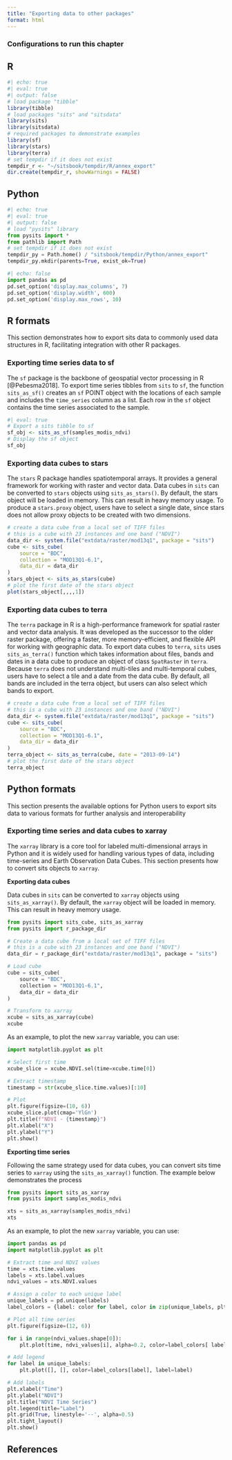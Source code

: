 ```yaml
---
title: "Exporting data to other packages"
format: html
---
```


### Configurations to run this chapter{-}

:::{.panel-tabset}
## R
```r
#| echo: true
#| eval: true
#| output: false
# load package "tibble"
library(tibble)
# load packages "sits" and "sitsdata"
library(sits)
library(sitsdata)
# required packages to demonstrate examples
library(sf)
library(stars)
library(terra)
# set tempdir if it does not exist 
tempdir_r <- "~/sitsbook/tempdir/R/annex_export"
dir.create(tempdir_r, showWarnings = FALSE)
```
## Python
```python
#| echo: true
#| eval: true
#| output: false
# load "pysits" library
from pysits import *
from pathlib import Path
# set tempdir if it does not exist 
tempdir_py = Path.home() / "sitsbook/tempdir/Python/annex_export"
tempdir_py.mkdir(parents=True, exist_ok=True)
```
```python
#| echo: false
import pandas as pd
pd.set_option('display.max_columns', 7)
pd.set_option('display.width', 600)
pd.set_option('display.max_rows', 10)
```
:::

## R formats

This section demonstrates how to export sits data to commonly used data structures in R, facilitating integration with other R packages.

### Exporting time series data to sf 

The `sf` package is the backbone of geospatial vector processing in R [@Pebesma2018]. To export time series tibbles from `sits` to `sf`, the function `sits_as_sf()` creates an `sf` POINT object with the locations of each sample and includes the `time_series` column as a list. Each row in the `sf` object contains the time series associated to the sample.

```r
#| eval: true
# Export a sits tibble to sf
sf_obj <- sits_as_sf(samples_modis_ndvi)
# Display the sf object
sf_obj
```

### Exporting data cubes to stars

The `stars` R package handles spatiotemporal arrays. It provides a general framework for working with raster and vector data. Data cubes in `sits` can be converted to `stars` objects using `sits_as_stars()`. By default, the stars object will be loaded in memory. This can result in heavy memory usage. To produce a `stars.proxy` object, users have to select a single date, since stars does not allow proxy objects to be created with two dimensions.

```r
# create a data cube from a local set of TIFF files
# this is a cube with 23 instances and one band ("NDVI")
data_dir <- system.file("extdata/raster/mod13q1", package = "sits")
cube <- sits_cube(
    source = "BDC",
    collection = "MOD13Q1-6.1",
    data_dir = data_dir
)
stars_object <- sits_as_stars(cube)
# plot the first date of the stars object
plot(stars_object[,,,,1])
```

### Exporting data cubes to terra

The `terra` package in R is a high-performance framework for spatial raster and vector data analysis. It was developed as the successor to the older raster package, offering a faster, more memory-efficient, and flexible API for working with geographic data. To export data cubes to `terra`, `sits` uses `sits_as_terra()` function which takes information about files, bands and dates in a data cube to produce an object of class  `SpatRaster` in `terra`. Because `terra` does not understand multi-tiles and multi-temporal cubes, users have to select a tile and a date from the data cube. By default, all bands are included in the terra object, but users can also select which bands to export.

```r
# create a data cube from a local set of TIFF files
# this is a cube with 23 instances and one band ("NDVI")
data_dir <- system.file("extdata/raster/mod13q1", package = "sits")
cube <- sits_cube(
    source = "BDC",
    collection = "MOD13Q1-6.1",
    data_dir = data_dir
)
terra_object <- sits_as_terra(cube, date = "2013-09-14")
# plot the first date of the stars object
terra_object
```


## Python formats

This section presents the available options for Python users to export sits data to various formats for further analysis and interoperability

### Exporting time series and data cubes to xarray

The `xarray` library is a core tool for labeled multi-dimensional arrays in Python and it is widely used for handling various types of data, including time-series and Earth Observation Data Cubes. This section presents how to convert sits objects to `xarray`.

**Exporting data cubes**

Data cubes in `sits` can be converted to `xarray` objects using `sits_as_xarray()`. By default, the `xarray` object will be loaded in memory. This can result in heavy memory usage.

```python
from pysits import sits_cube, sits_as_xarray
from pysits import r_package_dir

# Create a data cube from a local set of TIFF files
# this is a cube with 23 instances and one band ("NDVI")
data_dir = r_package_dir("extdata/raster/mod13q1", package = "sits")

# Load cube
cube = sits_cube(
    source = "BDC",
    collection = "MOD13Q1-6.1",
    data_dir = data_dir
)

# Transform to xarray
xcube = sits_as_xarray(cube)
xcube
```

As an example, to plot the new `xarray` variable, you can use:

```python
import matplotlib.pyplot as plt

# Select first time
xcube_slice = xcube.NDVI.sel(time=xcube.time[0])

# Extract timestamp
timestamp = str(xcube_slice.time.values)[:10]

# Plot
plt.figure(figsize=(10, 6))
xcube_slice.plot(cmap='YlGn')
plt.title(f"NDVI - {timestamp}")
plt.xlabel("X")
plt.ylabel("Y")
plt.show()
```

**Exporting time series**

Following the same strategy used for data cubes, you can convert sits time series to `xarray` using the `sits_as_xarray()` function. The example below demonstrates the process

```python
from pysits import sits_as_xarray
from pysits import samples_modis_ndvi

xts = sits_as_xarray(samples_modis_ndvi)
xts
```

As an example, to plot the new `xarray` variable, you can use:

```python
import pandas as pd
import matplotlib.pyplot as plt

# Extract time and NDVI values
time = xts.time.values
labels = xts.label.values
ndvi_values = xts.NDVI.values

# Assign a color to each unique label
unique_labels = pd.unique(labels)
label_colors = {label: color for label, color in zip(unique_labels, plt.cm.tab10.colors)}

# Plot all time series
plt.figure(figsize=(12, 6))

for i in range(ndvi_values.shape[0]):
    plt.plot(time, ndvi_values[i], alpha=0.2, color=label_colors[ labels[i] ])

# Add legend
for label in unique_labels:
    plt.plot([], [], color=label_colors[label], label=label)

# Add labels
plt.xlabel("Time")
plt.ylabel("NDVI")
plt.title("NDVI Time Series")
plt.legend(title="Label")
plt.grid(True, linestyle='--', alpha=0.5)
plt.tight_layout()
plt.show()
```

## References{-}